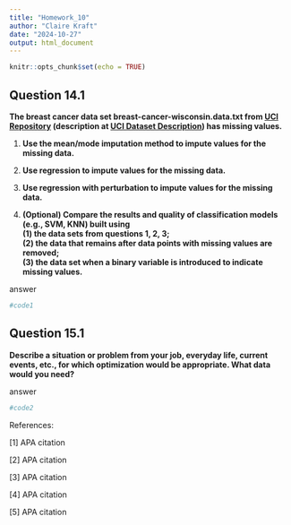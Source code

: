 ```yaml
---
title: "Homework_10"
author: "Claire Kraft"
date: "2024-10-27"
output: html_document
---
```


```r
knitr::opts_chunk$set(echo = TRUE)
```

## Question 14.1

**The breast cancer data set breast-cancer-wisconsin.data.txt from [UCI Repository](http://archive.ics.uci.edu/ml/machine-learning-databases/breast-cancer-wisconsin/) (description at [UCI Dataset Description](http://archive.ics.uci.edu/ml/datasets/Breast+Cancer+Wisconsin+%28Original%29)) has missing values.**

1. **Use the mean/mode imputation method to impute values for the missing data.**

2. **Use regression to impute values for the missing data.**

3. **Use regression with perturbation to impute values for the missing data.**

4. **(Optional) Compare the results and quality of classification models (e.g., SVM, KNN) built using**  
   **(1) the data sets from questions 1, 2, 3;**  
   **(2) the data that remains after data points with missing values are removed;**  
   **(3) the data set when a binary variable is introduced to indicate missing values.**

  
answer
```r
#code1
```


## Question 15.1
**Describe a situation or problem from your job, everyday life, current events, etc., for which optimization would be appropriate. What data would you need?**

answer
```r
#code2
```


References:

[1] APA citation

[2] APA citation

[3] APA citation

[4] APA citation

[5] APA citation

